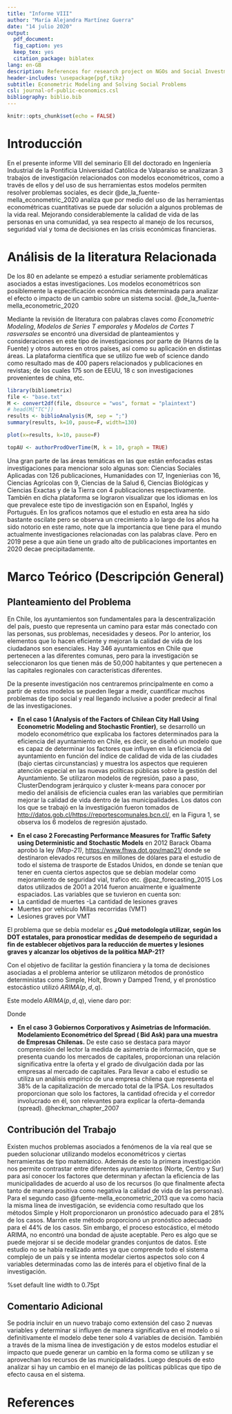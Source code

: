 ```yaml
---
title: "Informe VIII"
author: "María Alejandra Martínez Guerra"
date: "14 julio 2020"
output:
  pdf_document: 
  fig_caption: yes
  keep_tex: yes
  citation_package: biblatex
lang: en-GB
description: References for research project on NGOs and Social Investment
header-includes: \usepackage{pgf,tikz}
subtitle: Econometric Modeling and Solving Social Problems
csl: journal-of-public-economics.csl
bibliography: biblio.bib
---
```


```r
knitr::opts_chunk$set(echo = FALSE)
```

# Introducción
En el presente informe VIII del seminario EII del doctorado en Ingeniería Industrial de la Pontificia Universidad Católica de Valparaíso se analizaran 3 trabajos de investigación relacionados con modelos econométricos, como a través de ellos y del uso de sus herramientas estos modelos permiten resolver problemas sociales, es decir  @de_la_fuente-mella_econometric_2020 analiza que por medio del uso de las herramientas econométricas cuantitativas se puede dar solución a algunos problemas de la vida real. Mejorando considerablemente la calidad de vida de las personas en una comunidad, ya sea respecto al manejo de los recursos, seguridad vial y toma de decisiones en las crisis económicas financieras.

# Análisis de la literatura Relacionada
De los 80 en adelante se empezó a estudiar seriamente problemáticas asociados a estas investigaciones. Los modelos econométricos son posiblemente la especificación económica más determinada para analizar el efecto o impacto de un cambio sobre un sistema social.  @de_la_fuente-mella_econometric_2020

Mediante la revisión de literatura con palabras claves como *Econometric
Modeling*, *Modelos de Series T emporales* y *Modelos de Cortes T rasversales*
se encontró una diversidad de planteamientos y consideraciones en este tipo de investigaciones por parte de (Hanns de la Fuente) y otros autores en otros países, así como su aplicación en distintas áreas. La plataforma científica que se utilizo fue web of science dando como resultado mas de 400 papers relacionados y publicaciones  en revistas; de los cuales 175 son de EEUU, 18  c son investigaciones provenientes de china, etc.

```r
library(bibliometrix)   
file <- "base.txt"
M <- convert2df(file, dbsource = "wos", format = "plaintext")
# head(M["TC"])
results <- biblioAnalysis(M, sep = ";")
summary(results, k=10, pause=F, width=130)

```

```r

plot(x=results, k=10, pause=F)
```

```r
topAU <- authorProdOverTime(M, k = 10, graph = TRUE)
```

Una gran parte de las áreas temáticas en las que están enfocadas estas investigaciones para mencionar solo algunas son: Ciencias Sociales Aplicadas con 126 publicaciones, Humanidades con 17, Ingenieríıas con 16, Ciencias Agrícolas con 9, Ciencias de la Salud 6, Ciencias Biológicas y Ciencias Exactas y de la Tierra con 4 publicaciones respectivamente.
También en dicha plataforma se lograron visualizar que los idiomas en los
que prevalece este tipo de investigación son en Español, Inglés y Portugués. En los graficos 
notamos que el estudio en esta area ha sido bastante oscilate pero se observa un  crecimiento a lo largo de los años ha sido notorio en este ramo, note que la importancia que tiene para el mundo actualmente investigaciones relacionadas con las palabras clave. Pero en 2019 pese a que aún tiene un grado alto de publicaciones importantes en 2020 decae precipitadamente.

# Marco Teórico (Descripción General)

## Planteamiento del Problema

En Chile, los ayuntamientos son fundamentales para la descentralización del
país, puesto que representa un camino para estar más conectado con las personas, sus problemas, necesidades y deseos. Por lo anterior, los elementos que lo
hacen eficiente y mejoran la calidad de vida de los ciudadanos son esenciales. Hay
346 ayuntamientos en Chile que pertenecen a las diferentes comunas, pero para
la investigación se seleccionaron los que tienen más de 50,000 habitantes y que
pertenecen a las capitales regionales con características diferentes.

De la presente investigación nos centraremos principalmente en como a partir
de estos modelos se pueden llegar a medir, cuantificar muchos problemas de tipo
social y real llegando inclusive a poder predecir al final de las investigaciones.


- **En el caso 1 (Analysis of the Factors of Chilean City Hall Using Econometric Modeling and Stochastic Frontier)**,  se desarrolló un modelo econométrico que explicaba los factores determinados para la eficiencia del ayuntamiento en Chile, es decir, se diseñó un modelo que es capaz de determinar los factores que influyen en la eficiencia del ayuntamiento en función del índice de calidad de vida de las ciudades (bajo ciertas circunstancias) y muestra los aspectos que requieren atención especial en las nuevas políticas públicas sobre la gestión del Ayuntamiento. Se utilizaron modelos de regresión, paso a paso, ClusterDendogram jerárquico y cluster k-means para conocer por medio del análisis de eficiencia cuales eran las variables que permitirían mejorar la calidad de vida dentro de las municipalidades. Los datos con los que se trabajó en la investigación fueron tomados de <http://datos.gob.cl/https://reportescomunales.bcn.cl/>, en la Figura 1, se observa los 6 modelos de regresión ajustado. 



\begin{figure}[htbp]
\centering
\includegraphics{caso1}
\caption{Regression Models-Stepwise}
\end{figure}

- **En el caso 2 Forecasting Performance Measures for Traffic Safety using Deterministic and Stochastic Models**  en 2012 Barack Obama aprobó la ley *(Map-21)*, <https://www.fhwa.dot.gov/map21/> donde se destinaron elevados recursos en millones de dólares para el estudio de todo el sistema de trasporte de Estados Unidos, en donde se tenían que tener en cuenta ciertos aspectos que se debían modelar como mejoramiento de seguridad vial, trafico etc.  @paz_forecasting_2015 Los datos utilizados de 2001 a 2014 fueron anualmente e igualmente espaciados.
Las variables que se tuvieron en cuenta son:
- La cantidad de muertes
-La cantidad de lesiones graves
- Muertes por vehículo Millas recorridas (VMT)
- Lesiones graves por VMT

El problema que se debía modelar es **¿Qué metodología utilizar, según los DOT estatales, para pronosticar medidas de desempeño de seguridad a fin de establecer objetivos para la reducción de muertes y lesiones graves y alcanzar los objetivos de la política MAP-21?**

Con el objetivo de facilitar la gestión financiera y la toma de decisiones asociadas a el problema anterior se utilizaron métodos de pronóstico deterministas
como Simple, Holt, Brown y Damped Trend, y el pronóstico estocástico utilizó $ARIMA(p, d, q)$.

Este modelo $ARIMA(p, d, q)$, viene daro por:

\begin{eqnarray}
\hat{y}_{t}=\phi_{0}+\sum_{i=1}^{p}\phi_\phi_{i}y_{t-1}-\sum_{i=1}^{q}\theta_{i}\epsilon_{t-1}+\epsilon_{t}
\end{eqnarray}
	
Donde
	
\begin{eqnarray*}
	y_{t}=Y_{t} \mbox{for d=0}\\
	y_{t}= Y_{t}-Y_{t-1}\mbox{for d=1}\\
	y_{t}= Y_{t}-(Y_{t-1})-(Y_{t-2})\mbox{for d=1}\\	
\end{eqnarray*}

- **En el caso 3 Gobiernos Corporativos y Asimetrías de Información. Modelamiento Econométrico del Spread ( Bid Ask) para una muestra de Empresas Chilenas.**  De este caso se destaca para mayor comprensión del lector la medida de asimetría de información, que se presenta cuando los mercados de capitales, proporcionan una relación significativa entre la oferta y el grado de
divulgación dada por las empresas al mercado de capitales. Para llevar a cabo el estudio se utiliza un análisis empírico de una empresa chilena que representa el 38% de la capitalización de mercado total de la IPSA. Los resultados proporcionan que solo los factores, la cantidad ofrecida y el corredor involucrado en él, son relevantes para explicar la oferta-demanda (spread). @heckman_chapter_2007

## Contribución del Trabajo

Existen muchos problemas asociados a fenómenos de la vía real que se pueden
solucionar utilizando modelos econométricos y ciertas herramientas de tipo matemático. Además de esto la primera investigación nos permite contrastar entre
diferentes ayuntamientos (Norte, Centro y Sur) para así conocer los factores que
determinan y afectan la eficiencia de las municipalidades de acuerdo al uso de
los recursos (lo que finalmente afecta tanto de manera positiva como negativa la
calidad de vida de las personas).
Para el segundo caso @fuente-mella_econometric_2013 que va como hacia la misma línea de investigación,
se evidencia como resultado que los métodos Simple y Holt proporcionaron un
pronóstico adecuado para el 28% de los casos. Marrón este método proporcionó
un pronóstico adecuado para el 44% de los casos. Sin embargo, el proceso estocástico, el método ARIMA, no encontró una bondad de ajuste aceptable. Pero
es algo que se puede mejorar si se decide modelar grandes conjuntos de datos. Este
estudio no se había realizado antes ya que comprende todo el sistema complejo de
un país y se intenta modelar ciertos aspectos solo con 4 variables determinadas
como las de interés para el objetivo final de la investigación.



\tikzset{every picture/.style={line width=0.75pt}} %set default line width to 0.75pt        

\begin{tikzpicture}[x=0.75pt,y=0.75pt,yscale=-1,xscale=1]
%uncomment if require: \path (0,310); %set diagram left start at 0, and has height of 310

%Shape: Axis 2D [id:dp046885868423533594] 
\draw  (102,197) -- (357.61,197)(127.56,25) -- (127.56,216.11) (350.61,192) -- (357.61,197) -- (350.61,202) (122.56,32) -- (127.56,25) -- (132.56,32)  ;
%Straight Lines [id:da46666184664814647] 
\draw [color={rgb, 255:red, 208; green, 2; blue, 27 }  ,draw opacity=1 ]   (128,66) -- (290.61,66.11) -- (301.61,66.11) ;
%Straight Lines [id:da14926473657081063] 
\draw    (126,112) -- (253.61,110.11) ;
%Straight Lines [id:da437990954245274] 
\draw [color={rgb, 255:red, 126; green, 211; blue, 33 }  ,draw opacity=1 ]   (127,158) -- (300.61,158.11) ;
%Shape: Brace [id:dp7115646828204212] 
\draw   (311.61,148.11) .. controls (316.28,148.18) and (318.64,145.88) .. (318.71,141.21) -- (318.97,122.21) .. controls (319.06,115.54) and (321.44,112.24) .. (326.11,112.31) .. controls (321.44,112.24) and (319.16,108.88) .. (319.25,102.21)(319.21,105.21) -- (319.52,83.21) .. controls (319.59,78.54) and (317.29,76.18) .. (312.62,76.11) ;
%Straight Lines [id:da49507300460925485] 
\draw    (317.61,175.11) -- (177.61,41.11) ;
%Straight Lines [id:da8837001984090413] 
\draw    (317.61,50.11) -- (173.11,183.61) ;

% Text Node
\draw (61,61) node [anchor=north west][inner sep=0.75pt]  [font=\footnotesize,color={rgb, 255:red, 208; green, 2; blue, 27 }  ,opacity=1 ] [align=left] {precio ask};
% Text Node
\draw (70,95) node [anchor=north west][inner sep=0.75pt]  [font=\footnotesize,color={rgb, 255:red, 208; green, 2; blue, 27 }  ,opacity=1 ] [align=left] {\textcolor[rgb]{0,0,0}{{\small precio}}\\\textcolor[rgb]{0,0,0}{{\small equilibrio}}};
% Text Node
\draw (64,148) node [anchor=north west][inner sep=0.75pt]  [color={rgb, 255:red, 208; green, 2; blue, 27 }  ,opacity=1 ] [align=left] {\textcolor[rgb]{0.49,0.83,0.13}{{\footnotesize precio bid}}};
% Text Node
\draw (213,47) node [anchor=north west][inner sep=0.75pt]  [color={rgb, 255:red, 208; green, 2; blue, 27 }  ,opacity=1 ] [align=left] {{\scriptsize Orden compra}};
% Text Node
\draw (219,141) node [anchor=north west][inner sep=0.75pt]  [color={rgb, 255:red, 208; green, 2; blue, 27 }  ,opacity=1 ] [align=left] {\textcolor[rgb]{0,0,0}{{\scriptsize Orden venta}}};
% Text Node
\draw (331,106) node [anchor=north west][inner sep=0.75pt]  [font=\footnotesize,color={rgb, 255:red, 208; green, 2; blue, 27 }  ,opacity=1 ] [align=left] {\textcolor[rgb]{0,0,0}{spread (bid-ask)}};
% Text Node
\draw (317,38) node [anchor=north west][inner sep=0.75pt]  [color={rgb, 255:red, 0; green, 0; blue, 0 }  ,opacity=1 ] [align=left] {S};
% Text Node
\draw (324,170) node [anchor=north west][inner sep=0.75pt]  [color={rgb, 255:red, 208; green, 2; blue, 27 }  ,opacity=1 ] [align=left] {\textcolor[rgb]{0,0,0}{D}};


\end{tikzpicture}


## Comentario Adicional
Se podría incluir en un nuevo trabajo como extensión del caso 2 nuevas variables y determinar si influyen de manera significativa en el modelo o si definitivamente el modelo debe tener solo 4 variables de decisión.
También a través de la misma línea de investigación y de estos modelos estudiar el impacto que puede generar un cambio en la forma como se utilizan y se aprovechan los recursos de las municipalidades. Luego después de esto analizar si hay un cambio en el manejo de las políticas públicas que tipo de efecto causa en el sistema.



# References


